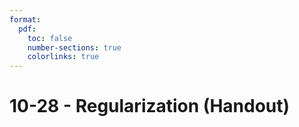 ```yaml
---
format:
  pdf:
    toc: false
    number-sections: true
    colorlinks: true
---
```


# 10-28 - Regularization (Handout)
